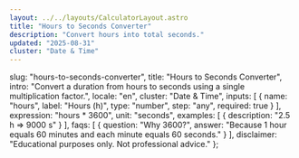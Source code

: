 ```yaml
---
layout: ../../layouts/CalculatorLayout.astro
title: "Hours to Seconds Converter"
description: "Convert hours into total seconds."
updated: "2025-08-31"
cluster: "Date & Time"
---
```



  slug: "hours-to-seconds-converter",
  title: "Hours to Seconds Converter",
  intro: "Convert a duration from hours to seconds using a single multiplication factor.",
  locale: "en",
  cluster: "Date & Time",
  inputs: [
    { name: "hours", label: "Hours (h)", type: "number", step: "any", required: true }
  ],
  expression: "hours * 3600",
  unit: "seconds",
  examples: [
    { description: "2.5 h ⇒ 9000 s" }
  ],
  faqs: [
    { question: "Why 3600?", answer: "Because 1 hour equals 60 minutes and each minute equals 60 seconds." }
  ],
  disclaimer: "Educational purposes only. Not professional advice."
};

<Calculator schema={schema} />
